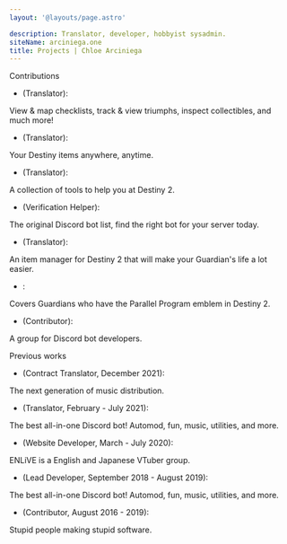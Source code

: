 ```yaml
---
layout: '@layouts/page.astro'

description: Translator, developer, hobbyist sysadmin.
siteName: arciniega.one
title: Projects | Chloe Arciniega
---
```



<Line>Contributions</Line>

- <Link link='https://bray.tech' title='Braytech' icon='true' /> (Translator): 
View & map checklists, track & view triumphs, inspect collectibles, and much more! 
- <Link link='https://destinyitemmanager.com' title='Destiny Item Manager' icon='true' /> (Translator): 
Your Destiny items anywhere, anytime.
- <Link link='https://destinyrecipes.com' title='Destiny Recipes' icon='true' /> (Translator): 
A collection of tools to help you at Destiny 2. 
- <Link link='https://discord.bots.gg' title='Discord Bots' icon='true' /> (Verification Helper): 
The original Discord bot list, find the right bot for your server today. 
- <Link link='https://www.littlelight.club' title='Little Light' icon='true' /> (Translator): 
An item manager for Destiny 2 that will make your Guardian's life a lot easier. 
- <Link link='https://www.parallel.report' title='Parallel Program Report' icon='true' /> : 
Covers Guardians who have the Parallel Program emblem in Destiny 2. 
- <Link link='https://github.com/terminal' title='terminal' icon='true' /> (Contributor): 
A group for Discord bot developers.

<Line>Previous works</Line>

- <Link link='https://novecore.com' title='Novecore' icon='true' /> (Contract Translator, December 2021):
The next generation of music distribution. 
- <Link link='https://hibiki.app' title='Hibiki' icon='true' /> (Translator, February - July 2021):
The best all-in-one Discord bot! Automod, fun, music, utilities, and more. 
- <Link link='https://github.com/solelychloe/enlive' title='ENLiVE' icon='true' /> (Website Developer, March - July 2020): 
ENLiVE is a English and Japanese VTuber group. 
- <Link link='https://hibiki.app' title='Hibiki' icon='true' /> (Lead Developer, September 2018 - August 2019): 
The best all-in-one Discord bot! Automod, fun, music, utilities, and more. 
- <Link link='https://github.com/jiktim' title='jiktim' icon='true' /> (Contributor, August 2016 - 2019):
Stupid people making stupid software.

<Footer />

